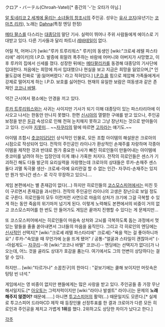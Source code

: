 クロア・バーテル(Chroah-Vatel)[* 중간의 '-'는 오타가 아님.]

[[알 토네리코 2 세계에 울리는 소녀들의 창조시]]의 주인공.
성우는 [[유사 코지]](유년기는 [[코마츠 리카]]), 노래는 [[Dahna]](특정 엔딩 한정)

[[메타 팔스]]를 다스리는 [[대종당]]의 말단 기사. 실력이 뛰어나 주위 사람들에게 에이스로 기대받고 있다. 다른 기사들과 달리 파트너 [[레바테일]]이 없다.

어릴 적, 어머니가 [wiki:"루카 트루리워스" 루카]의 동생인 [wiki:"크로셰 레텔 파스타리에" 레이카]의  I.P.D. 발증에 휘말려 폭주하는 바람에 어머니와 아버지가 사망했고, 이후 루카의 집에서 신세를 졌다.
성장한 뒤에는 [[메타팔리카]]를 동경해 대종당의 기사단에 입대한다. 처음에는 희망에 차서 입대했으나 현실을 보고 지금은 희망을 잃었으며,[* 인물도감에 진짜로 '꿈:잃어버렸다.' 라고 적혀있다.] [[I.P.D.]]를 힘으로 제압해 가족들에게서 강제로 떨어지게 하는 I.P.D. 보호를 싫어한다. 현재의 유일한 보람은 여동생과 같은 존재인 [[코코나 바텔]].

약간 근시여서 평소에는 안경을 끼고 있다.

[[루카 트루리워스]]와는 사귀는 사이지만 기사가 되기 이해 대종당이 있는 파스타리아에 이사오고 나서는 한동안 만나지 못했다. 한편 [[신시아]]의 열렬한 구애를 받고 있으나, 주인공 보정을 받은 [[둔감]] 속성으로 인해 전혀 눈치채지 못하고 그냥 장난치는 것으로 받아들이고 있다. 신시아 [[지못미]]... ~~[[자쿠리]]의 말에 따르면 [[고자]]라는 얘기도.~~

아이템 조합시 [[츳코미]]담당인 상식적인 인물로, 모든 조합 아이템의 해설문은 크로아의 시점으로 작성되어 있다. 전작의 주인공인 라이나가 환상적인 손재주를 자랑하며 각종아이템을 제작한 것과 반대로 뭔가 중요한 나사가 빠진 히로인들이 만들어내는 아이템에 츳코미를 날려야 하는 입장인데 이게 꽤나 가혹한 처지다. 전작의 히로인들은 센스가 기괴하긴 해도 다들 발군의 요리실력을 자랑했는데 크로아의 상대들은 루카-손재주 센스 둘다 괴멸 독극물 생산- 크로셰-아예 요리란걸 할 수 없는 인간-  자쿠리-손재주는 있지만 뭔가 빗나간 센스-  로 각각 무장하고 있으니....

게임 본편에서는 별 존재감이 없다(...) 하지만 히로인들의 [[코스모스피어]]에서는 미친 듯이 구르면서 존재감을 과시한다. 전작의 주인공인 라이나의 고생은 장난으로 보일 정도로 구른다. 히로인들이 모두 이런저런 사연으로 마음의 상처가 크기에 그걸 극복할 수 있게 하는 동안 죽음의 위기마저 넘기게 된다. 이렇게 노력해도 본편에서의 비중이 거의 없고 코스모스피어를 한 번도 안 들어가도 게임은 끝까지 진행할 수 있다는 게 문제지만...

또 코스모스피어에서는 히로인들이 마음속 상처와 고뇌를 극복하도록 돕는 과정에서 멋있는 말들을 줄줄 쏟아내면서 그녀들의 마음을 움직인다. 그리고 각 히로인의 엔딩에는 [[신사]]적인 선택지[* [wiki:"크로셰 레텔 파스타리에" 크로셰]-"욕을 먹는 걸 좋아하니까요" / 루카-"속았을 때 무언가에 눈을 뜨게 됐어" / 공통-"얼굴과 스타일이 괜찮아서" (--아쉽게도-- [[자쿠리]]--와 [wiki:"코코나 바텔" 코코나]-- 엔딩에는 선택지가 없다)]가 나오는데, 어느 것을 골라도 상대가 호감을 품는다. 여기에서도 그의 언변이 상당하다는 걸 알 수 있다.


하지만... [wiki:"타르가나" 소꿉친구]의 한마디 : "겉보기에는 쿨해 보이지만 머릿속은 텅텅 빈 녀석."


게임에서는 영 비중이 없지만 팬들에게는 많은 사랑을 받고 있다. 주인공들 중 가장 무난해서일지도.[* [[아오토]]는 그럭저럭이지만 [wiki:"라이나 발셀트" 라이나]는 문제의 '''노래해주지 않겠어?''' 때문에......] 아니면 [[투고스피어]]의 활약(...) 때문일지도 모른다.[* 실제로 투고스피어 드라마CD 제작 때 등장인물 선정투표를 한 결과 크로아가 다른 모든 히로인과 주인공을 제치고 가볍게 '''1위'''를 했다. 2위하고도 상당한 차이가 났다고 한다.]


[[각주]]
